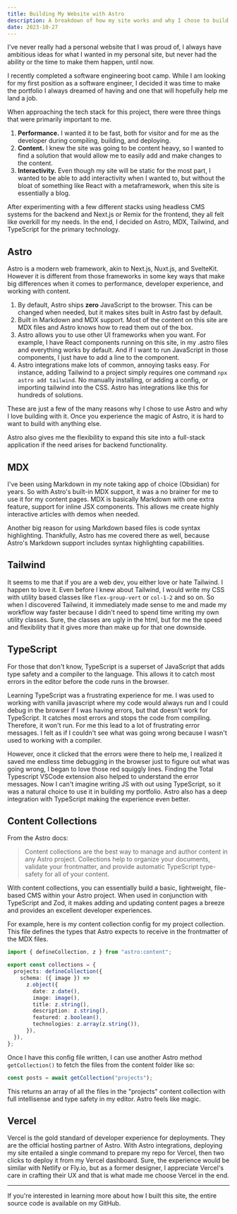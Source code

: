 ```yaml
---
title: Building My Website with Astro
description: A breakdown of how my site works and why I chose to build it with Astro.
date: 2023-10-27
---
```



I've never really had a personal website that I was proud of, I always have ambitious ideas for what I wanted in my personal site, but never had the ability or the time to make them happen, until now.

I recently completed a software engineering boot camp. While I am looking for my first position as a software engineer, I decided it was time to make the portfolio I always dreamed of having and one that will hopefully help me land a job.

When approaching the tech stack for this project, there were three things that were primarily important to me.

1. **Performance.** I wanted it to be fast, both for visitor and for me as the developer during compiling, building, and deploying.
2. **Content.** I knew the site was going to be content heavy, so I wanted to find a solution that would allow me to easily add and make changes to the content.
3. **Interactivity.** Even though my site will be static for the most part, I wanted to be able to add interactivity when I wanted to, but without the bloat of something like React with a metaframework, when this site is essentially a blog.

After experimenting with a few different stacks using headless CMS systems for the backend and Next.js or Remix for the frontend, they all felt like overkill for my needs. In the end, I decided on Astro, MDX, Tailwind, and TypeScript for the primary technology.

## Astro

Astro is a modern web framework, akin to Next.js, Nuxt.js, and SvelteKit. However it is different from those frameworks in some key ways that make big differences when it comes to performance, developer experience, and working with content.

1. By default, Astro ships **zero** JavaScript to the browser. This can be changed when needed, but it makes sites built in Astro fast by default.
2. Built in Markdown and MDX support. Most of the content on this site are MDX files and Astro knows how to read them out of the box.
3. Astro allows you to use other UI frameworks when you want. For example, I have React components running on this site, in my .astro files and everything works by default. And if I want to run JavaScript in those components, I just have to add a line to the component.
4. Astro integrations make lots of common, annoying tasks easy. For instance, adding Tailwind to a project simply requires one command `npx astro add tailwind`. No manually installing, or adding a config, or importing tailwind into the CSS. Astro has integrations like this for hundreds of solutions.

These are just a few of the many reasons why I chose to use Astro and why I love building with it. Once you experience the magic of Astro, it is hard to want to build with anything else.

Astro also gives me the flexibility to expand this site into a full-stack application if the need arises for backend functionality.

## MDX

I've been using Markdown in my note taking app of choice (Obsidian) for years. So with Astro's built-in MDX support, it was a no brainer for me to use it for my content pages. MDX is basically Markdown with one extra feature, support for inline JSX components. This allows me create highly interactive articles with demos when needed.

Another big reason for using Markdown based files is code syntax highlighting. Thankfully, Astro has me covered there as well, because Astro's Markdown support includes syntax highlighting capabilities.

## Tailwind

It seems to me that if you are a web dev, you either love or hate Tailwind. I happen to love it. Even before I knew about Tailwind, I would write my CSS with utility based classes like `flex-group-vert` or `col-1-2` and so on. So when I discovered Tailwind, it immediately made sense to me and made my workflow way faster because I didn't need to spend time writing my own utility classes. Sure, the classes are ugly in the html, but for me the speed and flexibility that it gives more than make up for that one downside.

## TypeScript

For those that don't know, TypeScript is a superset of JavaScript that adds type safety and a compiler to the language. This allows it to catch most errors in the editor before the code runs in the browser.

Learning TypeScript was a frustrating experience for me. I was used to working with vanilla javascript where my code would always run and I could debug in the browser if I was having errors, but that doesn't work for TypeScript. It catches most errors and stops the code from compiling. Therefore, it won't run. For me this lead to a lot of frustrating error messages. I felt as if I couldn't see what was going wrong because I wasn't used to working with a compiler.

However, once it clicked that the errors were there to help me, I realized it saved me endless time debugging in the browser just to figure out what was going wrong, I began to love those red squiggly lines. Finding the Total Typescript VSCode extension also helped to understand the error messages. Now I can't imagine writing JS with out using TypeScript, so it was a natural choice to use it in building my portfolio. Astro also has a deep integration with TypeScript making the experience even better.

## Content Collections

From the Astro docs:

> Content collections are the best way to manage and author content in any Astro project. Collections help to organize your documents, validate your frontmatter, and provide automatic TypeScript type-safety for all of your content.

With content collections, you can essentially build a basic, lightweight, file-based CMS within your Astro project. When used in conjunction with TypeScript and Zod, it makes adding and updating content pages a breeze and provides an excellent developer experiences.

For example, here is my content collection config for my project collection. This file defines the types that Astro expects to receive in the frontmatter of the MDX files.

```typescript
import { defineCollection, z } from "astro:content";

export const collections = {
  projects: defineCollection({
    schema: ({ image }) =>
      z.object({
        date: z.date(),
        image: image(),
        title: z.string(),
        description: z.string(),
        featured: z.boolean(),
        technologies: z.array(z.string()),
      }),
  }),
};
```

Once I have this config file written, I can use another Astro method `getCollection()` to fetch the files from the content folder like so:

```typescript
const posts = await getCollection("projects");
```

This returns an array of all the files in the "projects" content collection with full intellisense and type safety in my editor. Astro feels like magic.

## Vercel

Vercel is the gold standard of developer experience for deployments. They are the official hosting partner of Astro. With Astro integrations, deploying my site entailed a single command to prepare my repo for Vercel, then two clicks to deploy it from my Vercel dashboard. Sure, the experience would be similar with Netlify or Fly.io, but as a former designer, I appreciate Vercel's care in crafting their UX and that is what made me choose Vercel in the end.

---

If you're interested in learning more about how I built this site, the entire source code is available on my <InlineLink to="https://github.com/kyle-kettler/kylekettler-dot-com" blank={true}>GitHub</InlineLink>.
